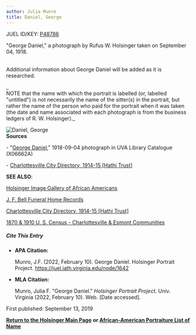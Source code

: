 ```yaml
---
author: Julia Munro
title: Daniel, George
---
```

JUEL ID/KEY: [P48786](http://juel.iath.virginia.edu/public_person?person=48786 "P48786")

"George Daniel," a photograph by Rufus W. Holsinger taken on September 04, 1918.  
 

Additional information about George Daniel will be added as it is researched. 

_  
NOTE that the name with which the portrait is labelled (or, labelled "untitled") is not necessarily the name of the sitter(s) in the portrait, but rather the name of the person who paid for the portrait when it was taken (the date and name associated with each photograph is from the business ledgers of R. W. Holsinger)._

![Daniel, George](https://iiif.lib.virginia.edu/iiif/uva-lib:1049667/full/1000,1337/0/default.jpg "Daniel, George")  
**Sources**

\- "[George Daniel](https://search.lib.virginia.edu/catalog/uva-lib:1049667#?c=0&m=0&s=0&cv=0&xywh=50%2C2244%2C1784%2C1323 "Daniel, George")," 1918-09-04 photograph in UVA Library Catalogue (X06662A) 

\- [Charlottesville City Directory, 1914-15 \[Hathi Trust\]](https://catalog.hathitrust.org/Record/101954103) 

**SEE ALSO**:

[Holsinger Image Gallery of African Americans](http://rwholsingerphotos.org/images.php "Holsinger Image Gallery of African Americans")

[J. F. Bell Funeral Home Records](http://www2.vcdh.virginia.edu/afam/raceandplace/perl_scripts/funeral_search.html "J. F. Bell Funeral Home Database")

[Charlottesville City Directory, 1914-15 \[Hathi Trust\]](https://catalog.hathitrust.org/Record/101954103 "Charlottesville City Directory, 1914-15") 

[1870 & 1910 U. S. Census - Charlottesville & Esmont Communities](http://www2.vcdh.virginia.edu/afam/raceandplace/census/search_both.html "1870 & 1910 U. S. Census: Charlottesville and Esmont Communities")

##### **Cite This Entry**

*   **APA Citation:**
    
    Munro, J.F. (2022, February 10). George Daniel. Holsinger Portrait Project. https://juel.iath.virginia.edu/node/1642
    
*   **MLA Citation:**
    
    Munro, Julia F. "George Daniel." _Holsinger Portrait Project_. Univ. Virginia (2022, February 10). Web. \[Date accessed\].
    

  
First published: September 13, 2019    

[**Return to the Holsinger Main Page**](http://juel.iath.virginia.edu/node/980) **or [African-American Portraiture List of Name](http://juel.iath.virginia.edu/node/996)**
